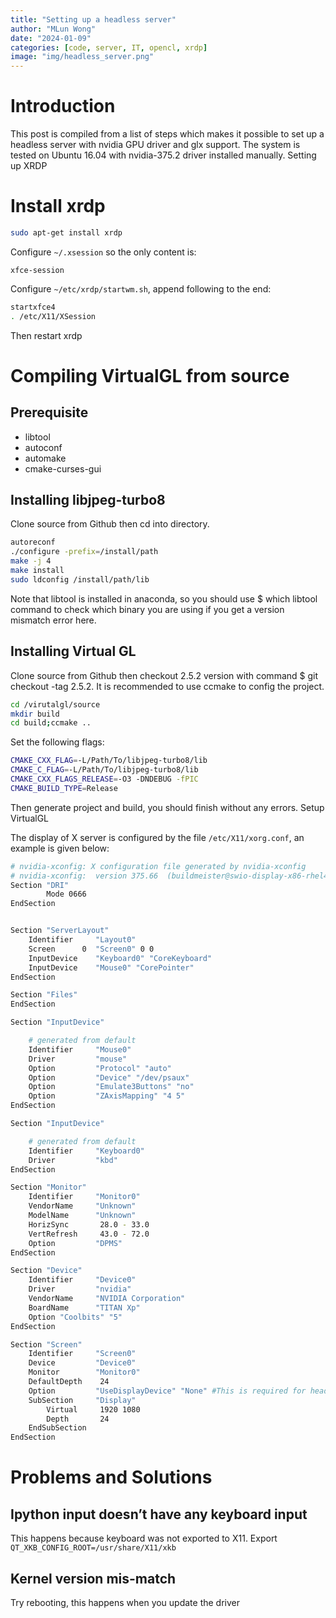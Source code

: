 ```yaml
---
title: "Setting up a headless server"
author: "MLun Wong"
date: "2024-01-09"
categories: [code, server, IT, opencl, xrdp]
image: "img/headless_server.png"
---
```



# Introduction

This post is compiled from a list of steps which makes it possible to set up a headless server with nvidia GPU driver and glx support. The system is tested on Ubuntu 16.04 with nvidia-375.2 driver installed manually.
Setting up XRDP

# Install xrdp

```bash
sudo apt-get install xrdp
```

Configure `~/.xsession` so the only content is:

`xfce-session`

Configure `~/etc/xrdp/startwm.sh`, append following to the end:

```bash
startxfce4
. /etc/X11/XSession
```

Then restart xrdp

# Compiling VirtualGL from source

## Prerequisite

* libtool
* autoconf
* automake
* cmake-curses-gui

## Installing libjpeg-turbo8

Clone source from Github then cd into directory.

```bash
autoreconf
./configure -prefix=/install/path
make -j 4
make install
sudo ldconfig /install/path/lib
```

::: {.callout-note}
Note that libtool is installed in anaconda, so you should use $ which libtool command to check which binary you are using if you get a version mismatch error here.
:::

## Installing Virtual GL

Clone source from Github  then checkout 2.5.2 version with command $ git checkout -tag 2.5.2. It is recommended to use ccmake to config the project.

```bash
cd /virutalgl/source
mkdir build
cd build;ccmake ..
```

Set the following flags:

```bash
CMAKE_CXX_FLAG=-L/Path/To/libjpeg-turbo8/lib
CMAKE_C_FLAG=-L/Path/To/libjpeg-turbo8/lib
CMAKE_CXX_FLAGS_RELEASE=-O3 -DNDEBUG -fPIC
CMAKE_BUILD_TYPE=Release
```

Then generate project and build, you should finish without any errors.
Setup VirtualGL

The display of X server is configured by the file ```/etc/X11/xorg.conf```, an example is given below:

```bash
# nvidia-xconfig: X configuration file generated by nvidia-xconfig
# nvidia-xconfig:  version 375.66  (buildmeister@swio-display-x86-rhel47-06)  Mon May  1 15:45:32 PDT 2017
Section "DRI"
        Mode 0666
EndSection


Section "ServerLayout"
    Identifier     "Layout0"
    Screen      0  "Screen0" 0 0
    InputDevice    "Keyboard0" "CoreKeyboard"
    InputDevice    "Mouse0" "CorePointer"
EndSection

Section "Files"
EndSection

Section "InputDevice"

    # generated from default
    Identifier     "Mouse0"
    Driver         "mouse"
    Option         "Protocol" "auto"
    Option         "Device" "/dev/psaux"
    Option         "Emulate3Buttons" "no"
    Option         "ZAxisMapping" "4 5"
EndSection

Section "InputDevice"

    # generated from default
    Identifier     "Keyboard0"
    Driver         "kbd"
EndSection

Section "Monitor"
    Identifier     "Monitor0"
    VendorName     "Unknown"
    ModelName      "Unknown"
    HorizSync       28.0 - 33.0
    VertRefresh     43.0 - 72.0
    Option         "DPMS"
EndSection

Section "Device"
    Identifier     "Device0"
    Driver         "nvidia"
    VendorName     "NVIDIA Corporation"
    BoardName      "TITAN Xp"
    Option "Coolbits" "5"
EndSection

Section "Screen"
    Identifier     "Screen0"
    Device         "Device0"
    Monitor        "Monitor0"
    DefaultDepth    24
    Option         "UseDisplayDevice" "None" #This is required for headless computer
    SubSection     "Display"
        Virtual     1920 1080
        Depth       24
    EndSubSection
EndSection
```


# Problems and Solutions

## Ipython input doesn't have any keyboard input

This happens because keyboard was not exported to X11.
Export `QT_XKB_CONFIG_ROOT=/usr/share/X11/xkb`

## Kernel version mis-match

Try rebooting, this happens when you update the driver
